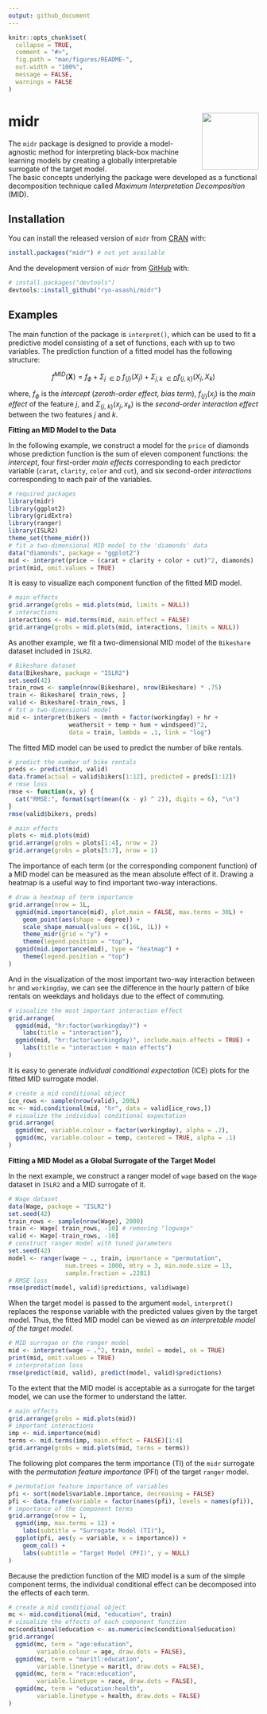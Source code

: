 ```yaml
---
output: github_document
---
```


<!-- README.md is generated from README.Rmd. Please edit that file -->

```r
knitr::opts_chunk$set(
  collapse = TRUE,
  comment = "#>",
  fig.path = "man/figures/README-",
  out.width = "100%",
  message = FALSE,
  warnings = FALSE
)
```

# midr <img src="man/figures/logo.png" align="right" height="114"/>

<!-- badges: start -->

<!-- badges: end -->

The `midr` package is designed to provide a model-agnostic method for interpreting black-box machine learning models by creating a globally interpretable surrogate of the target model.\
The basic concepts underlying the package were developed as a functional decomposition technique called *Maximum Interpretation Decomposition* (MID).

## Installation

You can install the released version of `midr` from [CRAN](https://cran.r-project.org/) with:

``` r
install.packages("midr") # not yet available
```

And the development version of `midr` from [GitHub](https://github.com/) with:

``` r
# install.packages("devtools")
devtools::install_github("ryo-asashi/midr")
```

## Examples

The main function of the package is `interpret()`, which can be used to fit a predictive model consisting of a set of functions, each with up to two variables. The prediction function of a fitted model has the following structure:

$$
f^{MID}(\textbf{X}) = f_{\phi} + \Sigma_{j\ \in D}\ f_{\{j\}}(X_j) + \Sigma_{j,k\ \in D} f_{\{j,\ k\}}(X_j, X_k)
$$

where, $f_\phi$ is the *intercept* (*zeroth-order* *effect*, *bias* *term*), $f_{\{j\}}(x_j)$ is the *main effect* of the feature $j$, and $\Sigma_{\{j,\ k\}}(x_j, x_k)$ is the *second-order interaction* *effect* between the two features $j$ and $k$.

**Fitting an MID Model to the Data**

In the following example, we construct a model for the `price` of diamonds whose prediction function is the sum of eleven component functions: the *intercept*, four first-order *main effects* corresponding to each predictor variable (`carat`, `clarity`, `color` and `cut`), and six second-order *interactions* corresponding to each pair of the variables.

```r
# required packages
library(midr)
library(ggplot2)
library(gridExtra)
library(ranger)
library(ISLR2)
theme_set(theme_midr())
# fit a two-dimensional MID model to the 'diamonds' data
data("diamonds", package = "ggplot2")
mid <- interpret(price ~ (carat + clarity + color + cut)^2, diamonds)
print(mid, omit.values = TRUE)
```

It is easy to visualize each component function of the fitted MID model.

```r
# main effects
grid.arrange(grobs = mid.plots(mid, limits = NULL))
# interactions
interactions <- mid.terms(mid, main.effect = FALSE)
grid.arrange(grobs = mid.plots(mid, interactions, limits = NULL))
```

As another example, we fit a two-dimensional MID model of the `Bikeshare` dataset included in `ISLR2`.

```r
# Bikeshare dataset
data(Bikeshare, package = "ISLR2")
set.seed(42)
train_rows <- sample(nrow(Bikeshare), nrow(Bikeshare) * .75)
train <- Bikeshare[ train_rows, ]
valid <- Bikeshare[-train_rows, ]
# fit a two-dimensional model
mid <- interpret(bikers ~ (mnth + factor(workingday) + hr +
                 weathersit + temp + hum + windspeed)^2,
                 data = train, lambda = .1, link = "log")
```

The fitted MID model can be used to predict the number of bike rentals.

```r
# predict the number of bike rentals
preds <- predict(mid, valid)
data.frame(actual = valid$bikers[1:12], predicted = preds[1:12])
# rmse loss
rmse <- function(x, y) {
  cat("RMSE:", format(sqrt(mean((x - y) ^ 2)), digits = 6), "\n")
}
rmse(valid$bikers, preds)
```

```r
# main effects
plots <- mid.plots(mid)
grid.arrange(grobs = plots[1:4], nrow = 2)
grid.arrange(grobs = plots[5:7], nrow = 1)
```

The importance of each term (or the corresponding component function) of a MID model can be measured as the mean absolute effect of it. Drawing a heatmap is a useful way to find important two-way interactions.

```r
# draw a heatmap of term importance
grid.arrange(nrow = 1L,
  ggmid(mid.importance(mid), plot.main = FALSE, max.terms = 30L) +
    geom_point(aes(shape = degree)) +
    scale_shape_manual(values = c(16L, 1L)) +
    theme_midr(grid = "y") +
    theme(legend.position = "top"),
  ggmid(mid.importance(mid), type = "heatmap") +
    theme(legend.position = "top")
)
```

And in the visualization of the most important two-way interaction between `hr` and `workingday`, we can see the difference in the hourly pattern of bike rentals on weekdays and holidays due to the effect of commuting.

```r
# visualize the most important interaction effect
grid.arrange(
  ggmid(mid, "hr:factor(workingday)") +
    labs(title = "interaction"),
  ggmid(mid, "hr:factor(workingday)", include.main.effects = TRUE) +
    labs(title = "interaction + main effects")
)
```

It is easy to generate *individual conditional expectation* (ICE) plots for the fitted MID surrogate model.

```r
# create a mid conditional object
ice_rows <- sample(nrow(valid), 200L)
mc <- mid.conditional(mid, "hr", data = valid[ice_rows,])
# visualize the individual conditional expectation
grid.arrange(
  ggmid(mc, variable.colour = factor(workingday), alpha = .2),
  ggmid(mc, variable.colour = temp, centered = TRUE, alpha = .1)
)
```

**Fitting a MID Model as a Global Surrogate of the Target Model**

In the next example, we construct a ranger model of `wage` based on the `Wage` dataset in `ISLR2` and a MID surrogate of it.

```r
# Wage dataset
data(Wage, package = "ISLR2")
set.seed(42)
train_rows <- sample(nrow(Wage), 2000)
train <- Wage[ train_rows, -10] # removing "logwage"
valid <- Wage[-train_rows, -10]
# construct ranger model with tuned parameters
set.seed(42)
model <- ranger(wage ~ ., train, importance = "permutation",
                num.trees = 1000, mtry = 3, min.node.size = 13,
                sample.fraction = .2281)
# RMSE loss
rmse(predict(model, valid)$predictions, valid$wage)
```

When the target model is passed to the argument `model`, `interpret()` replaces the response variable with the predicted values given by the target model. Thus, the fitted MID model can be viewed as *an interpretable model of the target model*.

```r
# MID surrogae or the ranger model
mid <- interpret(wage ~ .^2, train, model = model, ok = TRUE)
print(mid, omit.values = TRUE)
# interpretation loss
rmse(predict(mid, valid), predict(model, valid)$predictions)
```

To the extent that the MID model is acceptable as a surrogate for the target model, we can use the former to understand the latter.

```r
# main effects
grid.arrange(grobs = mid.plots(mid))
# important interactions
imp <- mid.importance(mid)
terms <- mid.terms(imp, main.effect = FALSE)[1:4]
grid.arrange(grobs = mid.plots(mid, terms = terms))
```

The following plot compares the term importance (TI) of the `midr` surrogate with the *permutation feature importance* (PFI) of the target `ranger` model.

```r
# permutation feature importance of variables
pfi <- sort(model$variable.importance, decreasing = FALSE)
pfi <- data.frame(variable = factor(names(pfi), levels = names(pfi)),                   importance = pfi)
# importance of the component terms
grid.arrange(nrow = 1,
  ggmid(imp, max.terms = 12) +
    labs(subtitle = "Surrogate Model (TI)"),
  ggplot(pfi, aes(y = variable, x = importance)) +
    geom_col() +
    labs(subtitle = "Target Model (PFI)", y = NULL)
)
```

Because the prediction function of the MID model is a sum of the simple component terms, the individual conditional effect can be decomposed into the effects of each term.

```r
# create a mid conditional object
mc <- mid.conditional(mid, "education", train)
# visualize the effects of each component function
mc$conditional$education <- as.numeric(mc$conditional$education)
grid.arrange(
  ggmid(mc, term = "age:education",
        variable.colour = age, draw.dots = FALSE),
  ggmid(mc, term = "maritl:education",
        variable.linetype = maritl, draw.dots = FALSE),
  ggmid(mc, term = "race:education",
        variable.linetype = race, draw.dots = FALSE),
  ggmid(mc, term = "education:health",
        variable.linetype = health, draw.dots = FALSE)
)
```
